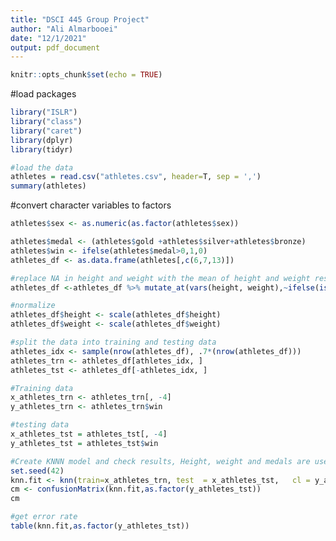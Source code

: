 ---
title: "DSCI 445 Group Project"
author: "Ali Almarbooei"
date: "12/1/2021"
output: pdf_document
---

```{r setup, include=FALSE}
knitr::opts_chunk$set(echo = TRUE)
```
#load packages
```{r}
library("ISLR")
library("class")
library("caret")
library(dplyr)
library(tidyr)
```


```{r}
#load the data
athletes = read.csv("athletes.csv", header=T, sep = ',')
summary(athletes)
```

#convert character variables to factors
```{r}
athletes$sex <- as.numeric(as.factor(athletes$sex))
```

```{r}
athletes$medal <- (athletes$gold +athletes$silver+athletes$bronze)
athletes$win <- ifelse(athletes$medal>0,1,0)
athletes_df <- as.data.frame(athletes[,c(6,7,13)])
```

```{r}
#replace NA in height and weight with the mean of height and weight respectively
athletes_df <-athletes_df %>% mutate_at(vars(height, weight),~ifelse(is.na(.x), mean(.x, na.rm = TRUE), .x))
```

```{r}
#normalize
athletes_df$height <- scale(athletes_df$height)
athletes_df$weight <- scale(athletes_df$weight)
```

```{r}
#split the data into training and testing data
athletes_idx <- sample(nrow(athletes_df), .7*(nrow(athletes_df)))
athletes_trn <- athletes_df[athletes_idx, ]   
athletes_tst <- athletes_df[-athletes_idx, ]   

#Training data
x_athletes_trn <- athletes_trn[, -4]  
y_athletes_trn <- athletes_trn$win 

#testing data 
x_athletes_tst = athletes_tst[, -4]
y_athletes_tst = athletes_tst$win
```

```{r}
#Create KNNN model and check results, Height, weight and medals are used to predict a win
set.seed(42)
knn.fit <- knn(train=x_athletes_trn, test  = x_athletes_tst,   cl = y_athletes_trn, k = 3)
cm <- confusionMatrix(knn.fit,as.factor(y_athletes_tst)) 
cm 
```

```{r}
#get error rate
table(knn.fit,as.factor(y_athletes_tst))
```

